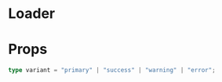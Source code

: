 
<Meta title="Loader" component={Loader} />

# Loader

<Preview>
  <Story name="primary">
    <Loader />
  </Story>
  <Story name="success">
    <Loader variant="success" />
  </Story>
  <Story name="warning">
    <Loader variant="warning" />
  </Story>
  <Story name="error">
    <Loader variant="error" />
  </Story>
</Preview>

# Props
```ts
type variant = "primary" | "success" | "warning" | "error";
```
<Props of={Loader} />
